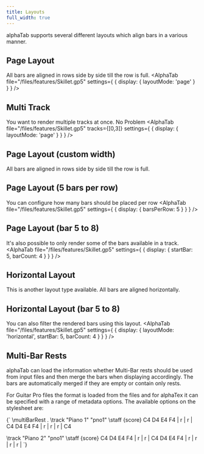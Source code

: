 ```yaml
---
title: Layouts
full_width: true
---
```



alphaTab supports several different layouts which align bars in a various manner. 

## Page Layout
All bars are aligned in rows side by side till the row is full. 
<AlphaTab file="/files/features/Skillet.gp5" settings={ {
	display: { 
		layoutMode: 'page' 
	}
} } />

## Multi Track
You want to render multiple tracks at once. No Problem
<AlphaTab file="/files/features/Skillet.gp5" tracks={[0,3]} settings={ {
	display: { 
		layoutMode: 'page' 
	}
} } />

## Page Layout (custom width)
All bars are aligned in rows side by side till the row is full. 

<div style={ {width: '600px'} }>
<AlphaTab file="/files/features/Skillet.gp5" settings={ { 
	display: { 
		layoutMode: 'page' 
	}
} } />
</div>

## Page Layout (5 bars per row)
You can configure how many bars should be placed per row
<AlphaTab file="/files/features/Skillet.gp5" settings={ {
	display: { 
		barsPerRow: 5 
	}
} } />

## Page Layout (bar 5 to 8)
It's also possible to only render some of the bars available in a track.
<AlphaTab file="/files/features/Skillet.gp5" settings={ {
	display: { 
		startBar: 5, 
		barCount: 4 
	}
} } />

## Horizontal Layout
This is another layout type available. All bars are aligned horizontally.
<div style={ { width: '600px', overflow: 'auto' } }>
<AlphaTab file="/files/features/Skillet.gp5" settings={ {
	display: { 
		layoutMode: 'horizontal' 
	}
} } />
</div>

## Horizontal Layout (bar 5 to 8)
You can also filter the rendered bars using this layout.
<AlphaTab file="/files/features/Skillet.gp5" settings={ {
	display: { 
		layoutMode: 'horizontal',
		startBar: 5,
		barCount: 4
	}
} } />


## Multi-Bar Rests

alphaTab can load the information whether Multi-Bar rests should be used from input files and then merge the bars when displaying accordingly. 
The bars are automatically merged if they are empty or contain only rests. 

For Guitar Pro files the format is loaded from the files and for alphaTex it can be specified with a range of metadata options.
The available options on the stylesheet are: 


<AlphaTab tex="true" tracks="all">{`
\\multiBarRest
.
\\track "Piano 1" "pno1"
    \\staff {score}
    C4 D4 E4 F4 | r | r | C4 D4 E4 F4 | r | r | r | C4

\\track "Piano 2" "pno1"
    \\staff {score}
    C4 D4 E4 F4 | r | r | C4 D4 E4 F4 | r | r | r | r |
`}</AlphaTab>
